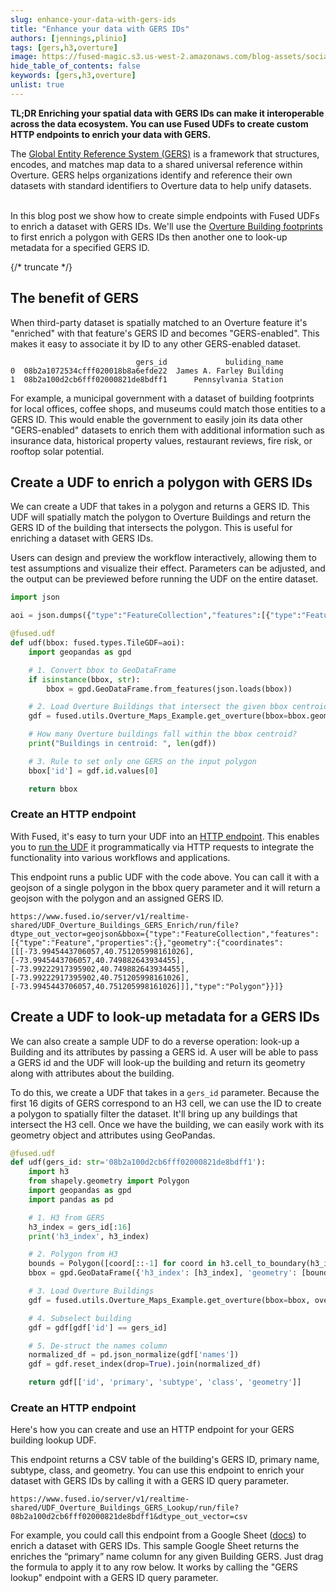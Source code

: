 ```yaml
---
slug: enhance-your-data-with-gers-ids
title: "Enhance your data with GERS IDs"
authors: [jennings,plinio]
tags: [gers,h3,overture]
image: https://fused-magic.s3.us-west-2.amazonaws.com/blog-assets/social_jennings2.png
hide_table_of_contents: false
keywords: [gers,h3,overture]
unlist: true
---
```



**TL;DR Enriching your spatial data with GERS IDs can make it interoperable across the data ecosystem. You can use Fused UDFs to create custom HTTP endpoints to enrich your data with GERS.**

The [Global Entity Reference System (GERS)](https://docs.overturemaps.org/gers/) is a framework that structures, encodes, and matches map data to a shared universal reference within Overture. GERS helps organizations identify and reference their own datasets with standard identifiers to Overture data to help unify datasets.


<ReactPlayer playsinline={true} className="video__player" playing={true} muted={true} controls height="100%" url="https://fused-magic.s3.us-west-2.amazonaws.com/blog-assets/gers_sheets.mp4" width="100%" />

\
In this blog post we show how to create simple endpoints with Fused UDFs to enrich a dataset with GERS IDs. We'll use the [Overture Building footprints](https://docs.overturemaps.org/guides/buildings/#14/32.58453/-117.05154/0/60) to first enrich a polygon with GERS IDs then another one to look-up metadata for a specified GERS ID.



{/* truncate */}

## The benefit of GERS

When third-party dataset is spatially matched to an Overture feature it's "enriched" with that feature's GERS ID and becomes "GERS-enabled". This makes it easy to associate it by ID to any other GERS-enabled dataset.

```
                            gers_id             buliding_name
0  08b2a1072534cfff020018b8a6efde22  James A. Farley Building
1  08b2a100d2cb6fff02000821de8bdff1      Pennsylvania Station
```

For example, a municipal government with a dataset of building footprints for local offices, coffee shops, and museums could match those entities to a GERS ID. This would enable the government to easily join its data other "GERS-enabled" datasets to enrich them with additional information such as insurance data, historical property values, restaurant reviews, fire risk, or rooftop solar potential.



## Create a UDF to enrich a polygon with GERS IDs


We can create a UDF that takes in a polygon and returns a GERS ID. This UDF will spatially match the polygon to Overture Buildings and return the GERS ID of the building that intersects the polygon. This is useful for enriching a dataset with GERS IDs.

Users can design and preview the workflow interactively, allowing them to test assumptions and visualize their effect. Parameters can be adjusted, and the output can be previewed before running the UDF on the entire dataset.


```python showLineNumbers
import json

aoi = json.dumps({"type":"FeatureCollection","features":[{"type":"Feature","properties":{},"geometry":{"coordinates":[[[-73.9945443706057,40.751205998161026],[-73.9945443706057,40.749882643934455],[-73.99222917395902,40.749882643934455],[-73.99222917395902,40.751205998161026],[-73.9945443706057,40.751205998161026]]],"type":"Polygon"}}]})

@fused.udf
def udf(bbox: fused.types.TileGDF=aoi):
    import geopandas as gpd

    # 1. Convert bbox to GeoDataFrame
    if isinstance(bbox, str):
        bbox = gpd.GeoDataFrame.from_features(json.loads(bbox))

    # 2. Load Overture Buildings that intersect the given bbox centroid
    gdf = fused.utils.Overture_Maps_Example.get_overture(bbox=bbox.geometry.centroid, overture_type='building', min_zoom=10)

    # How many Overture buildings fall within the bbox centroid?
    print("Buildings in centroid: ", len(gdf))

    # 3. Rule to set only one GERS on the input polygon
    bbox['id'] = gdf.id.values[0]

    return bbox
```

### Create an HTTP endpoint

With Fused, it's easy to turn your UDF into an [HTTP endpoint](/workbench/udf-builder/code-editor/#share-snippets). This enables you to [run the UDF](/core-concepts/run-udfs/run-small-udfs/#http-requests) it programmatically via HTTP requests to integrate the functionality into various workflows and applications.

This endpoint runs a public UDF with the code above. You can call it with a geojson of a single polygon in the bbox query parameter and it will return a geojson with the polygon and an assigned GERS ID.

```
https://www.fused.io/server/v1/realtime-shared/UDF_Overture_Buildings_GERS_Enrich/run/file?dtype_out_vector=geojson&bbox={"type":"FeatureCollection","features":[{"type":"Feature","properties":{},"geometry":{"coordinates":[[[-73.9945443706057,40.751205998161026],[-73.9945443706057,40.749882643934455],[-73.99222917395902,40.749882643934455],[-73.99222917395902,40.751205998161026],[-73.9945443706057,40.751205998161026]]],"type":"Polygon"}}]}
```


## Create a UDF to look-up metadata for a GERS IDs

We can also create a sample UDF to do a reverse operation: look-up a Building and its attributes by passing a GERS id. A user will be able to pass a GERS id and the UDF will look-up the building and return its geometry along with attributes about the building.

To do this, we create a UDF that takes in a `gers_id` parameter. Because the first 16 digits of GERS correspond to an H3 cell, we can use the ID to create a polygon to spatially filter the dataset. It'll bring up any buildings that intersect the H3 cell. Once we have the building, we can easily work with its geometry object and attributes using GeoPandas.

```python showLineNumbers
@fused.udf
def udf(gers_id: str='08b2a100d2cb6fff02000821de8bdff1'):
    import h3
    from shapely.geometry import Polygon
    import geopandas as gpd
    import pandas as pd

    # 1. H3 from GERS
    h3_index = gers_id[:16]
    print('h3_index', h3_index)

    # 2. Polygon from H3
    bounds = Polygon([coord[::-1] for coord in h3.cell_to_boundary(h3_index)])
    bbox = gpd.GeoDataFrame({'h3_index': [h3_index], 'geometry': [bounds]})

    # 3. Load Overture Buildings
    gdf = fused.utils.Overture_Maps_Example.get_overture(bbox=bbox, overture_type='building', min_zoom=10)

    # 4. Subselect building
    gdf = gdf[gdf['id'] == gers_id]

    # 5. De-struct the names column
    normalized_df = pd.json_normalize(gdf['names'])
    gdf = gdf.reset_index(drop=True).join(normalized_df)

    return gdf[['id', 'primary', 'subtype', 'class', 'geometry']]
```


### Create an HTTP endpoint

Here's how you can create and use an HTTP endpoint for your GERS building lookup UDF.


This endpoint returns a CSV table of the building's GERS ID, primary name, subtype, class, and geometry. You can use this endpoint to enrich your dataset with GERS IDs by calling it with a GERS ID query parameter.

```
https://www.fused.io/server/v1/realtime-shared/UDF_Overture_Buildings_GERS_Lookup/run/file?08b2a100d2cb6fff02000821de8bdff1&dtype_out_vector=csv
```

For example, you could call this endpoint from a Google Sheet ([docs](https://docs.fused.io/user-guide/out/googlesheets/)) to enrich a dataset with GERS IDs. This sample Google Sheet returns the enriches the “primary” name column for any given Building GERS. Just drag the formula to apply it to any row below. It works by calling the "GERS lookup" endpoint with a GERS ID query parameter.
